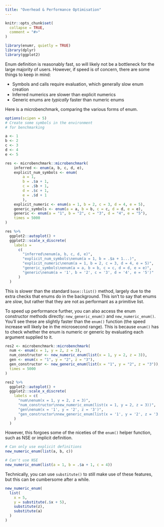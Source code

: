 ```yaml
---
title: "Overhead & Performance Optimisation"
---
```


```r
knitr::opts_chunk$set(
  collapse = TRUE,
  comment = "#>"
)
```

```r
library(enumr, quietly = TRUE)
library(dplyr)
library(ggplot2)
```

Enum definition is reasonably fast, so will likely not be a bottleneck for the large majority of users. However, if speed is of concern, there are some things to keep in mind:

- Symbols and calls require evaluation, which generally slow enum creation
- Inferred numerics are slower than explicit numerics
- Generic enums are *typically* faster than numeric enums

Here is a microbenchmark, comparing the various forms of enum.

```r
options(scipen = 5)
# Create some symbols in the environment
# for benchmarking

a <- 1
b <- 2
c <- 3
d <- 4
e <- 5

res <- microbenchmark::microbenchmark(
    inferred <- enum(a, b, c, d, e),
    explicit_num_symbols <- enum(
        a = 1,
        b = .$a + 1,
        c = .$b + 1,
        d = .$c + 1,
        e = .$d + 1
        ),
    explicit_numeric <- enum(a = 1, b = 2, c = 3, d = 4, e = 5),
    generic_symbols <- enum(a = a, b = b, c = c, d = d, e = e),
    generic <- enum(a = "1", b = "2", c = "3", d = "4", e = "5"),
    times = 5000
)

res %>%
  ggplot2::autoplot() +
  ggplot2::scale_x_discrete(
    labels =
      c(
        "inferred\nenum(a, b, c, d, e)",
        "explicit_num_symbols\nenum(a = 1, b = .$a + 1...)",
        "explicit_numeric\nenum(a = 1, b = 2, c = 3, d = 4, e = 5)",
        "generic_symbols\nenum(a = a, b = b, c = c, d = d, e = e)",
        "generic\nenum(a = '1', b = '2', c = '3', d = '4', e = '5')"
      )
  )
```

This is slower than the standard `base::list()` method, largely due to the extra checks that enums do in the background. This isn't to say that enums are *slow*, but rather that they are not as performant as a primitive list.

To speed up performance further, you can also access the enum constructor methods directly: `new_generic_enum()` and `new_numeric_enum()`. You'll see these are slightly faster than the `enum()` function (the speed increase will likely be in the microsecond range). This is because `enum()` has to check whether the enum is numeric or generic by evaluating each argument supplied to it.

```r
res2 <- microbenchmark::microbenchmark(
  num <- enum(x = 1, y = 2, z = 3),
  num_constructor <- new_numeric_enum(list(x = 1, y = 2, z = 3)),
  gen <- enum(x = "1", y = "2", z = "3"),
  gen_constructor <- new_generic_enum(list(x = "1", y = "2", z = "3")),
  times = 5000
)

res2 %>%
  ggplot2::autoplot() +
  ggplot2::scale_x_discrete(
    labels = c(
      "num\nenum(x = 1, y = 2, z = 3)",
      "num_constructor\nnew_numeric_enum(list(x = 1, y = 2, z = 3))",
      "gen\nenum(x = '1', y = '2', z = '3')",
      "gen_constructor\nnew_generic_enum(list(x = '1', y = '2', z = '3'))"
    )
  )
```

However, this forgoes some of the niceties of the `enum()` helper function, such as NSE or implicit definition.

```r
# Can only use explicit definitions
new_numeric_enum(list(a, b, c))

# Can't use NSE
new_numeric_enum(list(a = 1, b = .$a + 1, c = 4))
```

Technically, you can use `substitute()` to still make use of these features, but this can be cumbersome after a while.

```r
new_numeric_enum(
  list(
    x = 5,
    y = substitute(.$x + 5),
    substitute(z),
    substitute(a)
  )
)
```
